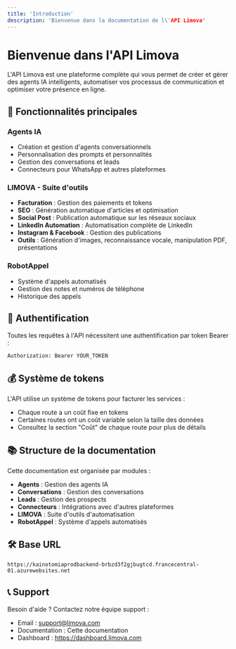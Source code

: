 ```yaml
---
title: 'Introduction'
description: 'Bienvenue dans la documentation de l\'API Limova'
---
```


# Bienvenue dans l'API Limova

L'API Limova est une plateforme complète qui vous permet de créer et gérer des agents IA intelligents, automatiser vos processus de communication et optimiser votre présence en ligne.

## 🚀 Fonctionnalités principales

### Agents IA
- Création et gestion d'agents conversationnels
- Personnalisation des prompts et personnalités
- Gestion des conversations et leads
- Connecteurs pour WhatsApp et autres plateformes

### LIMOVA - Suite d'outils
- **Facturation** : Gestion des paiements et tokens
- **SEO** : Génération automatique d'articles et optimisation
- **Social Post** : Publication automatique sur les réseaux sociaux
- **LinkedIn Automation** : Automatisation complète de LinkedIn
- **Instagram & Facebook** : Gestion des publications
- **Outils** : Génération d'images, reconnaissance vocale, manipulation PDF, présentations

### RobotAppel
- Système d'appels automatisés
- Gestion des notes et numéros de téléphone
- Historique des appels

## 🔑 Authentification

Toutes les requêtes à l'API nécessitent une authentification par token Bearer :

```bash
Authorization: Bearer YOUR_TOKEN
```

## 💰 Système de tokens

L'API utilise un système de tokens pour facturer les services :
- Chaque route a un coût fixe en tokens
- Certaines routes ont un coût variable selon la taille des données
- Consultez la section "Coût" de chaque route pour plus de détails

## 📚 Structure de la documentation

Cette documentation est organisée par modules :
- **Agents** : Gestion des agents IA
- **Conversations** : Gestion des conversations
- **Leads** : Gestion des prospects
- **Connecteurs** : Intégrations avec d'autres plateformes
- **LIMOVA** : Suite d'outils d'automatisation
- **RobotAppel** : Système d'appels automatisés

## 🛠️ Base URL

```
https://kainotomiaprodbackend-brbzd3f2gjbugtcd.francecentral-01.azurewebsites.net
```

## 📞 Support

Besoin d'aide ? Contactez notre équipe support :
- Email : support@limova.com
- Documentation : Cette documentation
- Dashboard : https://dashboard.limova.com 